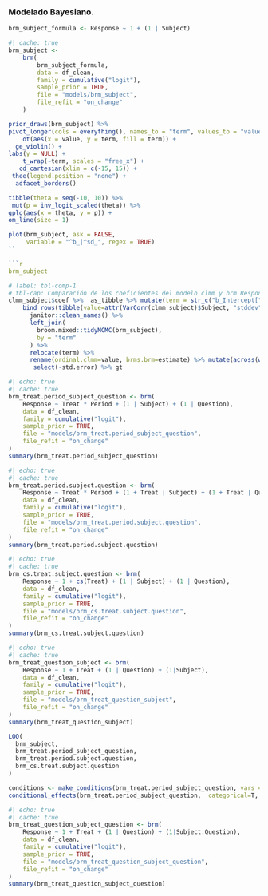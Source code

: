 ### Modelado Bayesiano.

```r
brm_subject_formula <- Response ~ 1 + (1 | Subject)
```

```r
#| cache: true
brm_subject <-
    brm(
        brm_subject_formula,
        data = df_clean,
        family = cumulative("logit"),
        sample_prior = TRUE,
        file = "models/brm_subject",
        file_refit = "on_change"
    )
```


```r
prior_draws(brm_subject) %>%
pivot_longer(cols = everything(), names_to = "term", values_to = "value") %>%
    ot(aes(x = value, y = term, fill = term)) +
  ge_violin() +
labs(y = NULL) +
    t_wrap(~term, scales = "free_x") +
   cd_cartesian(xlim = c(-15, 15)) +
 thee(legend.position = "none") +
  adfacet_borders()
```

```r
tibble(theta = seq(-10, 10)) %>%
 mut(p = inv_logit_scaled(theta)) %>%
gplo(aes(x = theta, y = p)) +
om_line(size = 1)
```

```r
plot(brm_subject, ask = FALSE,
     variable = "^b_|^sd_", regex = TRUE)
``

```r
brm_subject
```

```r
# label: tbl-comp-1
# tbl-cap: Comparación de los coeficientes del modelo clmm y brm Response ~ 1 + (1 | Subject)
clmm_subject$coef %>%  as_tibble %>% mutate(term = str_c("b_Intercept[", 1:4, "]")) %>%  
    bind_rows(tibble(value=attr(VarCorr(clmm_subject)$Subject, "stddev"), term="sd_Subject__Intercept")) %>% 
      janitor::clean_names() %>% 
      left_join( 
        broom.mixed::tidyMCMC(brm_subject), 
        by = "term" 
      ) %>% 
      relocate(term) %>% 
      rename(ordinal.clmm=value, brms.brm=estimate) %>% mutate(across(where(is.numeric), ~round(., 2))) %>% 
       select(-std.error) %>% gt 
```

```r
#| echo: true
#| cache: true
brm_treat.period_subject_question <- brm(
    Response ~ Treat * Period + (1 | Subject) + (1 | Question),
    data = df_clean,
    family = cumulative("logit"),
    sample_prior = TRUE,
    file = "models/brm_treat.period_subject_question",
    file_refit = "on_change"
)
summary(brm_treat.period_subject_question)
```


```r
#| echo: true
#| cache: true
brm_treat.period.subject.question <- brm(
    Response ~ Treat * Period + (1 + Treat | Subject) + (1 + Treat | Question),
    data = df_clean,
    family = cumulative("logit"),
    sample_prior = TRUE,
    file = "models/brm_treat.period.subject.question",
    file_refit = "on_change"
)
summary(brm_treat.period.subject.question)
```

```r
#| echo: true
#| cache: true
brm_cs.treat.subject.question <- brm(
    Response ~ 1 + cs(Treat) + (1 | Subject) + (1 | Question),
    data = df_clean,
    family = cumulative("logit"),
    sample_prior = TRUE,
    file = "models/brm_cs.treat.subject.question",
    file_refit = "on_change"
)
summary(brm_cs.treat.subject.question)
```

```r
#| echo: true
#| cache: true
brm_treat_question_subject <- brm(
    Response ~ 1 + Treat + (1 | Question) + (1|Subject),
    data = df_clean,
    family = cumulative("logit"),
    sample_prior = TRUE,
    file = "models/brm_treat_question_subject",
    file_refit = "on_change"
)
summary(brm_treat_question_subject)
```


```r
LOO(
  brm_subject,
  brm_treat.period_subject_question,
  brm_treat.period.subject.question,
  brm_cs.treat.subject.question
)
```

```r
conditions <- make_conditions(brm_treat.period_subject_question, vars = c("Treat", "Question"))
conditional_effects(brm_treat.period_subject_question,  categorical=T, conditions=conditions, re_formula=NULL, ask=F, robust=T,  prob=0.5)
```

```r
#| echo: true
#| cache: true
brm_treat_question_subject_question <- brm(
    Response ~ 1 + Treat + (1 | Question) + (1|Subject:Question),
    data = df_clean,
    family = cumulative("logit"),
    sample_prior = TRUE,
    file = "models/brm_treat_question_subject_question",
    file_refit = "on_change"
)
summary(brm_treat_question_subject_question)
```
